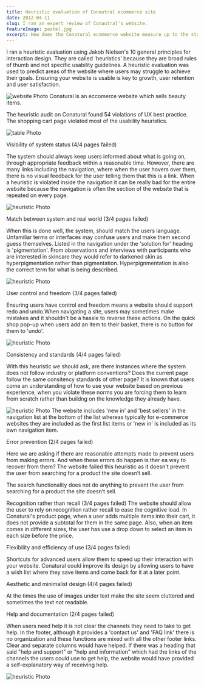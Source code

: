 ```yaml
---
title: Heuristic evaluation of Conautral ecommerce site
date: 2012-04-11
slug: I ran an expert review of Conautral's website.
featureImage: pastel.jpg
excerpt: How does the Conatural ecommerce website measure up to the standardized UX heuristics. 
---
```


I ran a heuristic evaluation using Jakob Nielsen's 10 general principles for interaction design. They are called 'heuristics' because they are broad rules of thumb and not specific usability guidelines. A heuristic evaluation was used to predict areas of the website where users may struggle to achieve their goals. Ensuring your website is usable is key to growth, user retention and user satisfaction.

![website Photo](Conatural.png)
Conatural is an eccomerce website which sells beauty items. 

The heuristic audit on Conatural found 54 violations of UX best practice. The shopping cart page violated most of the usability heuristics. 

![table Photo](table.png)

Visibility of system status (4/4 pages failed)

The system should always keep users informed about what is going on, through appropriate feedback within a reasonable time. However, there are many links including the navigation, where when the user hovers over them, there is no visual feedback for the user telling them that this is a link. When a heuristic is violated inside the navigation it can be really bad for the entire website because the navigation is often the section of the website that is repeated on every page. 
  
![heuristic Photo](heuristicone.png)

Match between system and real world (3/4 pages failed)

When this is done well, the system, should match the users language. Unfamiliar terms or interfaces may confuse users and make them second guess themselves. Listed in the navigation under the 'solution for' heading is 'pigmentation'. From observations and interviews with participants who are interested in skincare they would refer to darkened skin as hyperpigmentation rather than pigmentation. Hyperpignmentation is also the correct term for what is being described.

![heuristic Photo](Match.png)

User control and freedom (3/4 pages failed)

Ensuring users have control and freedom means a website should support redo and undo.When navigating a site, users may sometimes make mistakes and it shouldn't be a hassle to reverse these actions. On the quick shop pop-up when users add an item to their basket, there is no button for them to 'undo'.

![heuristic Photo](usercontrol.png)

Consistency and standards (4/4 pages failed)

With this heuristic we should ask, are there instances where the system does not follow industry or platform conventions? Does the current page follow the same consitency standards of other page? It is known that users come an understanding of how to use your website based on previous experience, when you violate these norms you are forcing them to learn from scratch rather than buildng on the knowledge they already have. 

![heuristic Photo](consistency.png)
The website includes 'new in' and 'best sellers' in the navigation list at the bottom of the list whereas typically for e-commerce websites they are included as the first list items or 'new in' is included as its own navigation item.

Error prevention (2/4 pages failed)

Here we are asking if there are reasonable attempts made to prevent users from making errors. And when these errors do happen is ther ea way to recover from them? The website failed this heuristic as it doesn't prevent the user from searching for a product the site doesn’t sell.

The search functionality does not do anything to prevent the user from searching for a product the site doesn’t sell.

Recognition rather than recall  (3/4 pages failed)
The website should allow the user to rely on recognition rather recall to ease the cognitive load. In Conatural's product page, when a user adds multiple items into their cart, it does not provide a subtotal for them in the same page. Also, when an item comes in different sizes, the user has use a drop down to select an item in each size before the price. 

Flexibility and efficiency of use  (3/4 pages failed)

Shortcuts for advanced users allow them to speed up their interaction with your website. Conatural could improve its design by allowing users to have a wish list where they save items and come back for it at a later point.  

Aesthetic and minimalist design (4/4 pages failed)

At the times the use of images under text make the site seem cluttered and sometimes the text not readable. 

Help and documentation  (2/4 pages failed)

When users need help it is not clear the channels they need to take to get help. In the footer, although it provides a 'contact us' and 'FAQ link' there is no organization and these functions are mixed with all the other footer links. Clear and separate columns would have helped. If there was a heading that said "help and support" or "help and information" which had the links of the channels the users could use to get help, the website would have provided a self-explanatory way of receiving help.

![heuristic Photo](Footer.png)
